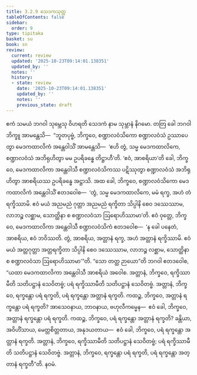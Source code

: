 ```yaml
---
title: 3.2.9 သေဒကသုတ္တ
tableOfContents: false
sidebar:
  order: 9
type: tipitaka
basket: su
book: sn
review:
  current: review
  updated: '2025-10-23T09:14:01.138351'
  updated_by: ''
  notes: ''
  history:
  - state: review
    date: '2025-10-23T09:14:01.138351'
    updated_by: ''
    notes: ''
    previous_state: draft
---
```



<ReviewStatus review={frontmatter.review} showDetails={true} />

<HypothesisAnnotation frontmatter={frontmatter} />

<DynamicBreadcrumb />

<Division number="385" book="sn" e="ch" v="18" p="336">

<Paragraph number="851" book="sn">
ဧကံ သမယံ ဘဂဝါ သုမ္ဘေသု ဝိဟရတိ သေဒကံ နာမ သုမ္ဘာနံ နိဂမော. တတြ ခေါ ဘဂဝါ ဘိက္ခူ အာမန္တေသိ—  “ဘူတပုဗ္ဗံ, ဘိက္ခဝေ, စဏ္ဍာလဝံသိကော စဏ္ဍာလဝံသံ ဥဿာပေတွာ မေဒကထာလိကံ အန္တေဝါသိံ အာမန္တေသိ—  ‘ဧဟိ တွံ, သမ္မ မေဒကထာလိကေ, စဏ္ဍာလဝံသံ အဘိရုဟိတွာ မမ ဥပရိခန္ဓေ တိဋ္ဌာဟီ’တိ. ‘ဧဝံ, အာစရိယာ’တိ ခေါ, ဘိက္ခဝေ, မေဒကထာလိကာ အန္တေဝါသီ စဏ္ဍာလဝံသိကဿ ပဋိဿုတွာ စဏ္ဍာလဝံသံ အဘိရုဟိတွာ အာစရိယဿ ဥပရိခန္ဓေ အဋ္ဌာသိ. အထ ခေါ, ဘိက္ခဝေ, စဏ္ဍာလဝံသိကော မေဒကထာလိကံ အန္တေဝါသိံ ဧတဒဝေါစ—  ‘တွံ, သမ္မ မေဒကထာလိကေ, မမံ ရက္ခ, အဟံ တံ ရက္ခိဿာမိ. ဧဝံ မယံ အညမညံ ဂုတ္တာ အညမညံ ရက္ခိတာ သိပ္ပါနိ စေဝ ဒဿေဿာမ, လာဘဉ္စ လစ္ဆာမ, သောတ္ထိနာ စ စဏ္ဍာလဝံသာ ဩရောဟိဿာမာ’တိ. ဧဝံ ဝုတ္တေ, ဘိက္ခဝေ, မေဒကထာလိကာ အန္တေဝါသီ စဏ္ဍာလဝံသိကံ ဧတဒဝေါစ—  ‘န ခေါ ပနေတံ, အာစရိယ, ဧဝံ ဘဝိဿတိ. တွံ, အာစရိယ, အတ္တာနံ ရက္ခ, အဟံ အတ္တာနံ ရက္ခိဿာမိ. ဧဝံ မယံ အတ္တဂုတ္တာ အတ္တရက္ခိတာ သိပ္ပါနိ စေဝ ဒဿေဿာမ, လာဘဉ္စ လစ္ဆာမ, သောတ္ထိနာ စ စဏ္ဍာလဝံသာ ဩရောဟိဿာမာ’”တိ.
</Paragraph>

<Paragraph number="852" book="sn">
“သော တတ္ထ ဉာယော”တိ ဘဂဝါ ဧတဒဝေါစ, “ယထာ မေဒကထာလိကာ အန္တေဝါသီ အာစရိယံ အဝေါစ. အတ္တာနံ, ဘိက္ခဝေ, ရက္ခိဿာမီတိ သတိပဋ္ဌာနံ သေဝိတဗ္ဗံ; ပရံ ရက္ခိဿာမီတိ သတိပဋ္ဌာနံ သေဝိတဗ္ဗံ. အတ္တာနံ, ဘိက္ခဝေ, ရက္ခန္တော ပရံ ရက္ခတိ, ပရံ ရက္ခန္တော အတ္တာနံ ရက္ခတိ.
</Paragraph>

<Paragraph number="853" book="sn">
ကထဉ္စ, ဘိက္ခဝေ, အတ္တာနံ ရက္ခန္တော ပရံ ရက္ခတိ? အာသေဝနာယ, ဘာဝနာယ, ဗဟုလီကမ္မေန—  ဧဝံ ခေါ, ဘိက္ခဝေ, အတ္တာနံ ရက္ခန္တော ပရံ ရက္ခတိ. ကထဉ္စ, ဘိက္ခဝေ, ပရံ ရက္ခန္တော အတ္တာနံ ရက္ခတိ? ခန္တိယာ, အဝိဟိံသာယ, မေတ္တစိတ္တတာယ, အနုဒယတာယ—  ဧဝံ ခေါ, ဘိက္ခဝေ, ပရံ ရက္ခန္တော အတ္တာနံ ရက္ခတိ. အတ္တာနံ, ဘိက္ခဝေ, ရက္ခိဿာမီတိ သတိပဋ္ဌာနံ သေဝိတဗ္ဗံ; ပရံ ရက္ခိဿာမီတိ သတိပဋ္ဌာနံ သေဝိတဗ္ဗံ. အတ္တာနံ, ဘိက္ခဝေ, ရက္ခန္တော ပရံ ရက္ခတိ, ပရံ ရက္ခန္တော အတ္တာနံ ရက္ခတီ”တိ.

</Paragraph>
</Division>

<Paragraph number="854" type="center" book="sn">
နဝမံ.
</Paragraph>